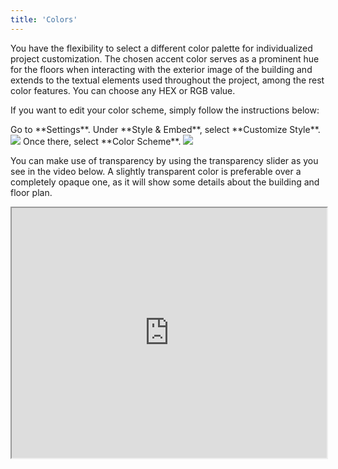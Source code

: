 ```yaml
---
title: 'Colors'
---
```


You have the flexibility to select a different color palette for individualized project customization. The chosen accent color serves as a prominent hue for the floors when interacting with the exterior image of the building and extends to the textual elements used throughout the project, among the rest color features. 
You can choose any HEX or RGB value.

If you want to edit your color scheme, simply follow the instructions below:

<Steps>
  <Step title="Step 1">
    Go to **Settings**. Under **Style & Embed**, select **Customize Style**.
     <Frame>
      <img src="https://i.postimg.cc/SxSJ96pY/colors-1.jpg" />
    </Frame>
  </Step>
  <Step title="Step 2">
    Once there, select **Color Scheme**.
    <Frame>
      <img src="https://i.postimg.cc/Wbn4sdJN/colors-2.jpg" />
    </Frame>
  </Step>
</Steps>


<Tip>You can make use of transparency by using the transparency slider as you see in the video below. A slightly transparent color is preferable over a completely opaque one, as it will show some details about the building and floor plan.</Tip>

<iframe src="https://streamable.com/3wa7em" width="100%" height="400px"> </iframe>